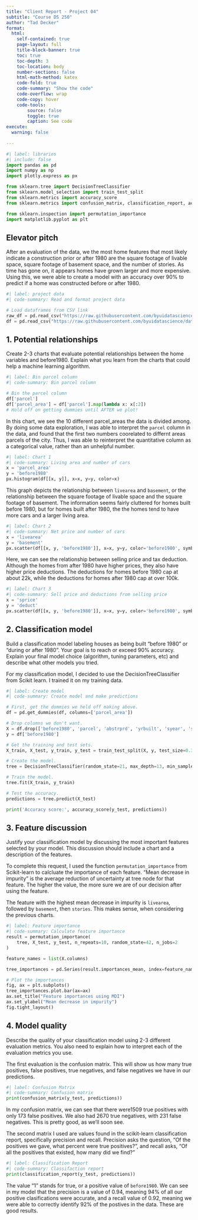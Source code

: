 ```yaml
---
title: "Client Report - Project 04"
subtitle: "Course DS 250"
author: "Tad Decker"
format:
  html:
    self-contained: true
    page-layout: full
    title-block-banner: true
    toc: true
    toc-depth: 3
    toc-location: body
    number-sections: false
    html-math-method: katex
    code-fold: true
    code-summary: "Show the code"
    code-overflow: wrap
    code-copy: hover
    code-tools:
        source: false
        toggle: true
        caption: See code
execute: 
  warning: false
    
---
```


```python
#| label: libraries
#| include: false
import pandas as pd
import numpy as np
import plotly.express as px

from sklearn.tree import DecisionTreeClassifier
from sklearn.model_selection import train_test_split
from sklearn.metrics import accuracy_score
from sklearn.metrics import confusion_matrix, classification_report, accuracy_score

from sklearn.inspection import permutation_importance
import matplotlib.pyplot as plt
```


## Elevator pitch
After an evaluation of the data, we the most home features that most likely indicate a construction prior or after 1980 are the square footage of livable space, square footage of basement space, and the number of stories. As time has gone on, it appears homes have grown larger and more expensive. Using this, we were able to create a model with an accuracy over 90% to predict if a home was constructed before or after 1980.

```python
#| label: project data
#| code-summary: Read and format project data

# Load dataframes from CSV link
raw_df = pd.read_csv("https://raw.githubusercontent.com/byuidatascience/data4dwellings/master/data-raw/dwellings_denver/dwellings_denver.csv")
df = pd.read_csv("https://raw.githubusercontent.com/byuidatascience/data4dwellings/master/data-raw/dwellings_ml/dwellings_ml.csv")
```

## 1. Potential relationships

Create 2-3 charts that evaluate potential relationships between the home variables and before1980. Explain what you learn from the charts that could help a machine learning algorithm.

```python
#| label: Bin parcel column
#| code-summary: Bin parcel column

# Bin the parcel column
df['parcel']
df['parcel_area'] = df['parcel'].map(lambda x: x[:2])
# Hold off on getting dummies until AFTER we plot!
```

In this chart, we see the 10 different parcel_areas the data is divided among. By doing some data exploration, I was able to interpret the `parcel` column in the data, and found that the first two numbers coorelated to differnt areas parcels of the city. Thus, I was able to reinterpret the quantitative column as a categorical value, rather than an unhelpful number.

```python
#| label: Chart 1
#| code-summary: Living area and number of cars
x = 'parcel_area'
y = 'before1980'
px.histogram(df[[x, y]], x=x, y=y, color=x)
```

This graph depicts the relationship between `livearea` and `basement`, or the relationship between the square footage of livable space and the square footage of basement. The information seems fairly cluttered for homes built before 1980, but for homes built after 1980, the the homes tend to have more cars and a larger living area.

```python
#| label: Chart 2
#| code-summary: Net price and number of cars
x = 'livearea'
y = 'basement'
px.scatter(df[[x, y, 'before1980']], x=x, y=y, color='before1980', symbol='before1980')
```

Here, we can see the relationship between selling price and tax deduction. Although the homes from after 1980 have higher prices, they also have higher price deductions. The deductions for homes before 1980 cap at about 22k, while the deductions for homes after 1980 cap at over 100k.

```python
#| label: Chart 3
#| code-summary: Sell price and deductions from selling price
x = 'sprice'
y = 'deduct'
px.scatter(df[[x, y, 'before1980']], x=x, y=y, color='before1980', symbol='before1980')
```

## 2. Classification model

Build a classification model labeling houses as being built “before 1980” or “during or after 1980”. Your goal is to reach or exceed 90% accuracy. Explain your final model choice (algorithm, tuning parameters, etc) and describe what other models you tried.

For my classification model, I decided to use the DecisionTreeClassifier from Scikit learn. I trained it on my training data.

```python
#| label: Create model
#| code-summary: Create model and make predictions

# First, get the dummies we held off making above.
df = pd.get_dummies(df, columns=['parcel_area'])

# Drop columns we don't want.
X = df.drop(['before1980', 'parcel', 'abstrprd', 'yrbuilt', 'syear', 'smonth'], axis=1)
y = df['before1980']

# Get the training and test sets.
X_train, X_test, y_train, y_test = train_test_split(X, y, test_size=0.34, random_state=76)

# Create the model.
tree = DecisionTreeClassifier(random_state=21, max_depth=13, min_samples_split=2, min_samples_leaf=2)

# Train the model.
tree.fit(X_train, y_train)

# Test the accuracy.
predictions = tree.predict(X_test)

print('Accuracy score:', accuracy_score(y_test, predictions))

```

## 3. Feature discussion

Justify your classification model by discussing the most important features selected by your model. This discussion should include a chart and a description of the features.

To complete this request, I used the function `permutation_importance` from Scikit-learn to calcluate the importance of each feature. "Mean decrease in impurity" is the average reduction of uncertainty at tree node for that feature. The higher the value, the more sure we are of our decision after using the feature.

The feature with the highest mean decrease in impurity is `livearea`, followed by `basement`, then `stories`. This makes sense, when considering the previous charts.

```python
#| label: Feature importance
#| code-summary: Calculate feature importance
result = permutation_importance(
    tree, X_test, y_test, n_repeats=10, random_state=42, n_jobs=2
)

feature_names = list(X.columns)

tree_importances = pd.Series(result.importances_mean, index=feature_names).head(10)

# Plot the importances
fig, ax = plt.subplots()
tree_importances.plot.bar(ax=ax)
ax.set_title("Feature importances using MDI")
ax.set_ylabel("Mean decrease in impurity")
fig.tight_layout()
```

## 4. Model quality

Describe the quality of your classification model using 2-3 different evaluation metrics. You also need to explain how to interpret each of the evaluation metrics you use.

The first evaluation is the confusion matrix. This will show us how many true positives, false positives, true negatives, and false negatives we have in our predictions.

```python
#| label: Confusion Matrix
#| code-summary: Confusion matrix
print(confusion_matrix(y_test, predictions))
```

In my confusion matrix, we can see that there were1509 true positives with only 173 false positives. We also had 2670 true negatives, with 231 false negatives. This is pretty good, as we'll soon see.

The second matrix I used are values found in the scikit-learn classification report, specifically precision and recall. Precision asks the question, "Of the positives we gave, what percent were true positives?", and recall asks, "Of all the positives that existed, how many did we find?"

```python
#| label: Classification Report
#| code-summary: Classifaction report
print(classification_report(y_test, predictions))
```

The value "1" stands for true, or a positive value of `before1980`. We can see in my model that the precision is a value of 0.94, meaning 94% of all our positive clasifications were accurate, and a recall value of 0.92, meaning we were able to correctly identify 92% of the postives in the data. These are good results.

